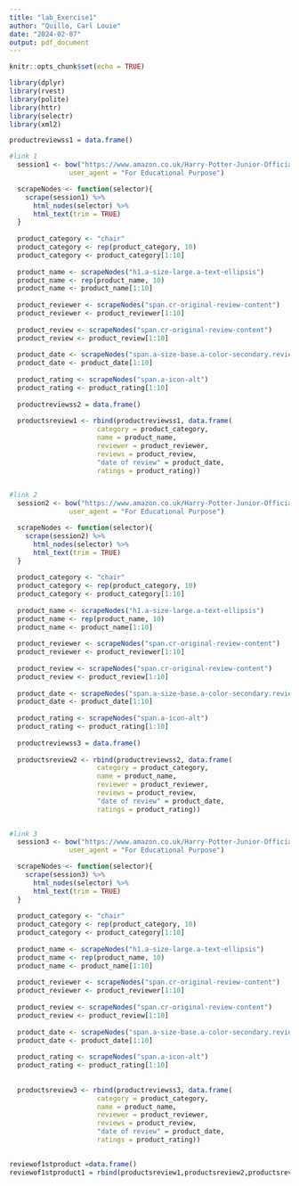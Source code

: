 ```yaml
---
title: "lab_Exercise1"
author: "Quillo, Carl Louie"
date: "2024-02-07"
output: pdf_document
---
```


```r
knitr::opts_chunk$set(echo = TRUE)
```

```r

library(dplyr)
library(rvest)
library(polite)
library(httr)
library(selectr)
library(xml2)

productreviewss1 = data.frame()


```

```r
#link 1
  session1 <- bow("https://www.amazon.co.uk/Harry-Potter-Junior-Official-License/product-reviews/B092QX6QZ3/ref=cm_cr_dp_d_show_all_btm?ie=UTF8&reviewerType=all_reviews",
               user_agent = "For Educational Purpose")

  scrapeNodes <- function(selector){
    scrape(session1) %>%
      html_nodes(selector) %>%
      html_text(trim = TRUE)
  }
  
  product_category <- "chair"
  product_category <- rep(product_category, 10)
  product_category <- product_category[1:10]
  
  product_name <- scrapeNodes("h1.a-size-large.a-text-ellipsis")
  product_name <- rep(product_name, 10)
  product_name <- product_name[1:10]
  
  product_reviewer <- scrapeNodes("span.cr-original-review-content")
  product_reviewer <- product_reviewer[1:10]
  
  product_review <- scrapeNodes("span.cr-original-review-content")
  product_review <- product_review[1:10]
  
  product_date <- scrapeNodes("span.a-size-base.a-color-secondary.review-date")
  product_date <- product_date[1:10]
  
  product_rating <- scrapeNodes("span.a-icon-alt")
  product_rating <- product_rating[1:10]
  
  productreviewss2 = data.frame()
  
  productsreview1 <- rbind(productreviewss1, data.frame(
                      category = product_category,
                      name = product_name,
                      reviewer = product_reviewer,
                      reviews = product_review,
                      "date of review" = product_date,
                      ratings = product_rating))
  
```



```r
#link 2
  session2 <- bow("https://www.amazon.co.uk/Harry-Potter-Junior-Official-License/product-reviews/B092QX6QZ3/ref=cm_cr_arp_d_viewopt_rvwer?ie=UTF8&reviewerType=avp_only_reviews&pageNumber=1",
               user_agent = "For Educational Purpose")

  scrapeNodes <- function(selector){
    scrape(session2) %>%
      html_nodes(selector) %>%
      html_text(trim = TRUE)
  }
  
  product_category <- "chair"
  product_category <- rep(product_category, 10)
  product_category <- product_category[1:10]
  
  product_name <- scrapeNodes("h1.a-size-large.a-text-ellipsis")
  product_name <- rep(product_name, 10)
  product_name <- product_name[1:10]
  
  product_reviewer <- scrapeNodes("span.cr-original-review-content")
  product_reviewer <- product_reviewer[1:10]
  
  product_review <- scrapeNodes("span.cr-original-review-content")
  product_review <- product_review[1:10]
  
  product_date <- scrapeNodes("span.a-size-base.a-color-secondary.review-date")
  product_date <- product_date[1:10]
  
  product_rating <- scrapeNodes("span.a-icon-alt")
  product_rating <- product_rating[1:10]
  
  productreviewss3 = data.frame()
  
  productsreview2 <- rbind(productreviewss2, data.frame(
                      category = product_category,
                      name = product_name,
                      reviewer = product_reviewer,
                      reviews = product_review,
                      "date of review" = product_date,
                      ratings = product_rating))
  
```



```r
#link 3
  session3 <- bow("https://www.amazon.co.uk/Harry-Potter-Junior-Official-License/product-reviews/B092QX6QZ3/ref=cm_cr_arp_d_viewopt_fmt?ie=UTF8&reviewerType=avp_only_reviews&pageNumber=1&formatType=current_format",
               user_agent = "For Educational Purpose")

  scrapeNodes <- function(selector){
    scrape(session3) %>%
      html_nodes(selector) %>%
      html_text(trim = TRUE)
  }
  
  product_category <- "chair"
  product_category <- rep(product_category, 10)
  product_category <- product_category[1:10]
  
  product_name <- scrapeNodes("h1.a-size-large.a-text-ellipsis")
  product_name <- rep(product_name, 10)
  product_name <- product_name[1:10]
  
  product_reviewer <- scrapeNodes("span.cr-original-review-content")
  product_reviewer <- product_reviewer[1:10]
  
  product_review <- scrapeNodes("span.cr-original-review-content")
  product_review <- product_review[1:10]
  
  product_date <- scrapeNodes("span.a-size-base.a-color-secondary.review-date")
  product_date <- product_date[1:10]
  
  product_rating <- scrapeNodes("span.a-icon-alt")
  product_rating <- product_rating[1:10]
  
  
  productsreview3 <- rbind(productreviewss3, data.frame(
                      category = product_category,
                      name = product_name,
                      reviewer = product_reviewer,
                      reviews = product_review,
                      "date of review" = product_date,
                      ratings = product_rating))
  
```

```r

reviewof1stproduct =data.frame()
reviewof1stproduct1 = rbind(productsreview1,productsreview2,productsreview3)

```

